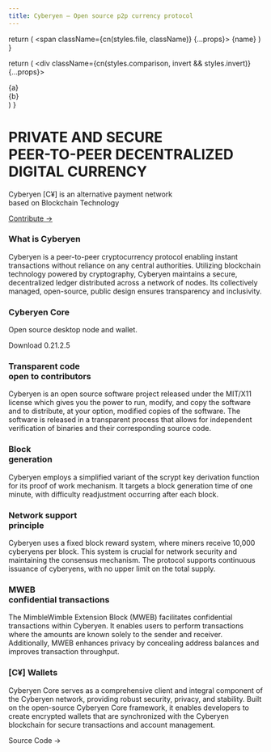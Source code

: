 ```yaml
---
title: Cyberyen – Open source p2p currency protocol
---
```



  return (
    <span className={cn(styles.file, className)} {...props}>
      {name}
    </span>
  )
}

  return (
    <div className={cn(styles.comparison, invert && styles.invert)} {...props}>
      <div>{a}</div>
      <ArrowRightIcon width="1.2em" />
      <div>{b}</div>
    </div>
  )
}

<div className="home-content">
  <div className="content-container" style={{
    backgroundImage: 'url(assets/c.png)',
    backgroundPosition: 'bottom',
    backgroundRepeat: 'no-repeat',
  }}>
    <h1 className="headline">PRIVATE AND SECURE <br className='sm:block hidden'/>PEER-TO-PEER DECENTRALIZED <br className='sm:block hidden'/>DIGITAL CURRENCY</h1>
    <p className="subtitle">Cyberyen [C¥] is an alternative payment network <br className='sm:block hidden'/>based on Blockchain Technology</p>
    <p className="subtitle">
      <a className="nextjs-link" href="https://github.com/cyberyen/cyberyen/" target="_blank">Contribute →</a>
    </p>
  </div>
  <style jsx>{`
    .content-container {
      max-width: 90rem;
      padding-left: max(env(safe-area-inset-left),1.5rem);
      padding-right: max(env(safe-area-inset-right),1.5rem);
      margin: 0 auto;
    }
    .features-container {
      margin: 8rem 0 0;
      padding: 4rem 0;
      background-color: #f3f4f6;
      border-bottom: 1px solid #e5e7eb;
    }
    .features-container .content-container {
      margin-top: -8rem;
    }
    :global(.dark) .features-container {
      background-color: #000;
      border-bottom: 1px solid rgb(38,38,38);
    }
    .headline {
      display: inline-flex;
      font-family: Pixeloperatormono, sans-serif;
      font-size: 3.125rem;
      font-size: min(8.375rem, max(8vw, 2.5rem));
      font-weight: 900;
      font-feature-settings: initial;
      letter-spacing: -.12rem;
      margin-left: -0.2rem;
      margin-top: 3.4rem;
      line-height: 1.1;
      background-image: linear-gradient(146deg,#000,#3C3C3C);
      -webkit-background-clip: text;
      -webkit-text-fill-color: transparent;
      background-clip: text;
    }
    :global(.dark) .headline {
      background-image: linear-gradient(146deg,#fff,#3C3C3C);
    }
    .subtitle {
      font-size: 1.3rem;
      font-size: min(1.3rem, max(3.5vw, 1.2rem));
      font-feature-settings: initial;
      line-height: 1.6;
    }
    .nextjs-link {
      color: currentColor;
      text-decoration: none;
      font-weight: 600;
    }
  `}</style>

  <div className="features-container">
    <div className="content-container">
      <Features>
	<Feature index={0} large href="/docs">
	  <h3>What is Cyberyen</h3>
	  <p>Cyberyen is a peer-to-peer cryptocurrency protocol enabling instant transactions without reliance on any central authorities. Utilizing blockchain technology powered by cryptography, Cyberyen maintains a secure, decentralized ledger distributed across a network of nodes. Its collectively managed, open-source, public design ensures transparency and inclusivity.</p>
	</Feature>
	<Feature index={1} centered className="card-with-border">
	  <div className="h-full flex flex-col justify-between">
	    <h3>Cyberyen Core</h3>
	    <p className='text-left mb-8 text-center'>Open source desktop node and wallet.</p>
	    <p className="subtitle">
	      <Link className={styles.cta} href="https://github.com/cyberyen/cyberyen/releases/tag/v0.21.2.5" target="_blank">Download <span>0.21.2.5</span></Link>
	    </p>
	  </div>
	</Feature>
	<Feature index={2}>
	  <h3>Transparent code <br/>open to contributors</h3>
	  <p className='mr-6'>Cyberyen is an open source software project released under the MIT/X11 license which gives you the power to run, modify, and copy the software and to distribute, at your option, modified copies of the software. The software is released in a transparent process that allows for independent verification of binaries and their corresponding source code.</p>
	</Feature>
	<Feature index={3} href="/docs/blockchain">
	  <h3>Block <br/>generation</h3>
	  <p className='mr-6'>Cyberyen employs a simplified variant of the scrypt key derivation function for its proof of work mechanism. It targets a block generation time of one minute, with difficulty readjustment occurring after each block.</p>
	</Feature>
	<Feature index={4} href="/docs/mining">
	  <h3>Network support <br/>principle</h3>
	  <p className='mr-6'>Cyberyen uses a fixed block reward system, where miners receive 10,000 cyberyens per block. This system is crucial for network security and maintaining the consensus mechanism. The protocol supports continuous issuance of cyberyens, with no upper limit on the total supply.</p>
	</Feature>
	<Feature index={5} href="/docs/mweb">
	  <h3>MWEB <br/>confidential transactions</h3>
	  <p className='mr-6'>The MimbleWimble Extension Block (MWEB) facilitates confidential transactions within Cyberyen. It enables users to perform transactions where the amounts are known solely to the sender and receiver. Additionally, MWEB enhances privacy by concealing address balances and improves transaction throughput.</p>
	</Feature>
	<Feature index={6} large>
	  <h3>[C¥] Wallets</h3>
	  <p>Cyberyen Core serves as a comprehensive client and integral component of the Cyberyen network, providing robust security, privacy, and stability. Built on the open-source Cyberyen Core framework, it enables developers to create encrypted wallets that are synchronized with the Cyberyen blockchain for secure transactions and account management.</p>
	  <p className="subtitle"><Link className="!no-underline" href="https://github.com/cyberyen/cyberyen/" target="_blank">Source Code →</Link></p>
	</Feature>
      </Features>
    </div>
  </div>
</div>